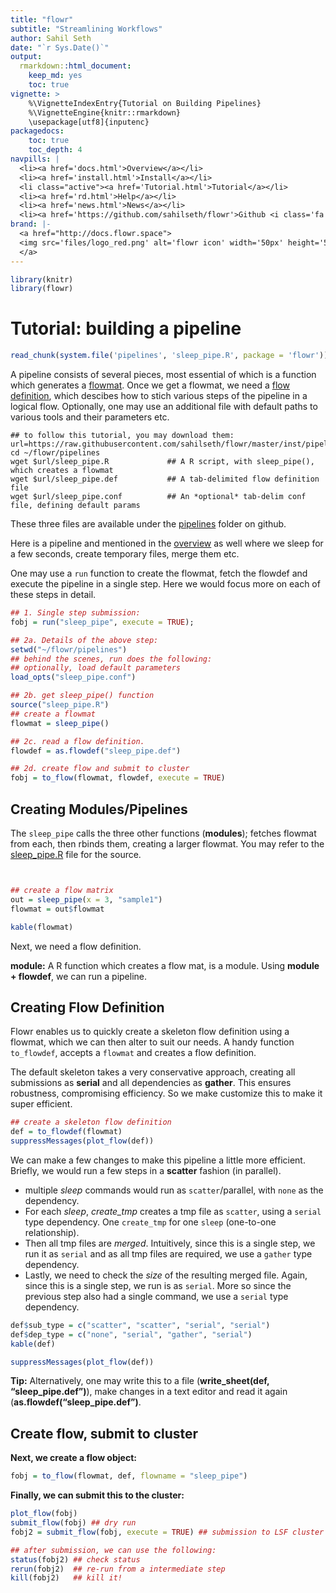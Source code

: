 ```yaml
---
title: "flowr"
subtitle: "Streamlining Workflows"
author: Sahil Seth
date: "`r Sys.Date()`"
output: 
  rmarkdown::html_document: 
    keep_md: yes
    toc: true
vignette: >
    %\VignetteIndexEntry{Tutorial on Building Pipelines}
    %\VignetteEngine{knitr::rmarkdown}
    \usepackage[utf8]{inputenc}
packagedocs:
    toc: true
    toc_depth: 4
navpills: |
  <li><a href='docs.html'>Overview</a></li>
  <li><a href='install.html'>Install</a></li>
  <li class="active"><a href='Tutorial.html'>Tutorial</a></li>
  <li><a href='rd.html'>Help</a></li>
  <li><a href='news.html'>News</a></li>
  <li><a href='https://github.com/sahilseth/flowr'>Github <i class='fa fa-github'></i></a></li>
brand: |-
  <a href="http://docs.flowr.space">
  <img src='files/logo_red.png' alt='flowr icon' width='50px' height='50px' style='margin-top: -10px'>
  </a>
---
```


```r
library(knitr)
library(flowr)
```

# Tutorial: building a pipeline

```r
read_chunk(system.file('pipelines', 'sleep_pipe.R', package = 'flowr'))
```



A pipeline consists of several pieces, most essential of which is a function which generates a [flowmat](http://docs.flowr.space/docs.html#flow_mat). 
Once we get a flowmat, we need a [flow definition](http://docs.flowr.space/docs.html#flow_definition), which descibes how to stich various steps of the pipeline in a logical
flow. Optionally, one may use an additional file with default
paths to various tools and their parameters etc.


```
## to follow this tutorial, you may download them:
url=https://raw.githubusercontent.com/sahilseth/flowr/master/inst/pipelines
cd ~/flowr/pipelines
wget $url/sleep_pipe.R             ## A R script, with sleep_pipe(), which creates a flowmat
wget $url/sleep_pipe.def           ## A tab-delimited flow definition file
wget $url/sleep_pipe.conf          ## An *optional* tab-delim conf file, defining default params
```

These three files are available under the [pipelines](https://github.com/sahilseth/flowr/tree/master/inst/pipelines) folder on github.



Here is a pipeline and mentioned in the [overview](http://docs.flowr.space/docs) as well where
we sleep for a few seconds, create temporary files, merge them etc.

One may use a `run` function to create the flowmat, fetch the flowdef and execute the pipeline in a single step. Here we would focus more on each of these steps in detail.


```r
## 1. Single step submission:
fobj = run("sleep_pipe", execute = TRUE); 

## 2a. Details of the above step:
setwd("~/flowr/pipelines")
## behind the scenes, run does the following:
## optionally, load default parameters
load_opts("sleep_pipe.conf") 

## 2b. get sleep_pipe() function
source("sleep_pipe.R") 
## create a flowmat
flowmat = sleep_pipe()

## 2c. read a flow definition.
flowdef = as.flowdef("sleep_pipe.def")

## 2d. create flow and submit to cluster
fobj = to_flow(flowmat, flowdef, execute = TRUE)
```




## Creating Modules/Pipelines



The `sleep_pipe` calls the three other functions (**modules**); fetches flowmat from each, then rbinds them,
creating a larger flowmat. You may refer to the [sleep_pipe.R](https://github.com/sahilseth/flowr/blob/master/inst/pipelines/sleep_pipe.R)
file for the source.

```r

```

```r

```


```r
## create a flow matrix
out = sleep_pipe(x = 3, "sample1")
flowmat = out$flowmat
```

```r
kable(flowmat)
```


Next, we need a flow definition.


<div class="alert alert-info" role="alert">
**module:** A R function which creates a flow mat, is a module. Using **module + flowdef**, we can run a pipeline.
</div>

## Creating Flow Definition

Flowr enables us to quickly create a skeleton flow definition using a flowmat, which we can then alter to suit our needs. A handy function
`to_flowdef`, accepts a `flowmat` and creates a flow definition. 

<div class="alert alert-info" role="alert">
The default skeleton takes a very conservative approach, creating all submissions as **serial** and all dependencies as **gather**. This ensures robustness, compromising efficiency. So we make customize this to make it super efficient.
</div>

```r
## create a skeleton flow definition
def = to_flowdef(flowmat) 
suppressMessages(plot_flow(def))
```

We can make a few changes to make this pipeline a little more efficient. Briefly, we would run a few steps in a **scatter** fashion (in parallel).

- multiple *sleep* commands would run as `scatter`/parallel, with `none` as the dependency.
- For each *sleep*, *create_tmp* creates a tmp file as `scatter`, using a `serial` type dependency. One `create_tmp` for one `sleep` (one-to-one relationship).
- Then all tmp files are *merged*. Intuitively, since this is a single step, we run it as `serial` and as all tmp files are required, we use a `gather` type dependency.
- Lastly, we need to check the *size* of the resulting merged file.
Again, since this is a single step, we run is as `serial`. More so since the previous step also had a single command, we use a `serial` type dependency.


```r
def$sub_type = c("scatter", "scatter", "serial", "serial")
def$dep_type = c("none", "serial", "gather", "serial")
kable(def)
```

```r
suppressMessages(plot_flow(def))
```


<div class="alert alert-info" role="alert">
**Tip:** Alternatively, one may write this to a file 
(**write_sheet(def, "sleep_pipe.def")**), make changes in a text editor and read it again (**as.flowdef("sleep_pipe.def")**.
</div>

## Create flow, submit to cluster

**Next, we create a flow object:**

```r
fobj = to_flow(flowmat, def, flowname = "sleep_pipe")
```

**Finally, we can submit this to the cluster:**
```r
plot_flow(fobj)
submit_flow(fobj) ## dry run
fobj2 = submit_flow(fobj, execute = TRUE) ## submission to LSF cluster

## after submission, we can use the following:
status(fobj2) ## check status
rerun(fobj2)  ## re-run from a intermediate step
kill(fobj2)   ## kill it!
```


<!----


We then define another function `sleep_pipe` which calls the above defined **modules**; fetches flowmat from each, 
creating a larger flowmat. This time we will define a flowdef for the `sleep_pipe` function, elevating its status from
module to a pipeline.


This time we will define a flowdef for the `sleep_pipe` function, elevating its status from
module to a pipeline.




Here are a few examples of modules, three functions `sleep`, `create_tmp` and `merge_size` each returning a flowmat.

We believe pipeline and modules may be interchangeble, in the sense that a *smaller* pipeline may be 
included as part of a larger pipeline.
In flowr a module OR pipeline always returns a flowmat.
The only difference being, a pipeline also has a correspomding flow definition file. 


<div class="alert alert-info" role="alert">
As such, creating a flow definition for a module enables flowr
to run it, hence a module **elevates**, becoming a pipeline.
This lets the user mix and match several modules/pipelines to create a customized larger pipeline(s).
</div>
-->


<script>
  (function(i,s,o,g,r,a,m){i['GoogleAnalyticsObject']=r;i[r]=i[r]||function(){
  (i[r].q=i[r].q||[]).push(arguments)},i[r].l=1*new Date();a=s.createElement(o),
  m=s.getElementsByTagName(o)[0];a.async=1;a.src=g;m.parentNode.insertBefore(a,m)
  })(window,document,'script','//www.google-analytics.com/analytics.js','ga');

  ga('create', 'UA-68378910-1', 'auto');
  ga('send', 'pageview');

</script>
